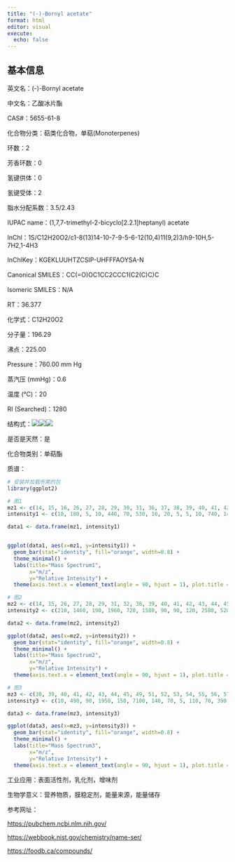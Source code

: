 ```yaml
---
title: "(-)-Bornyl acetate"
format: html
editor: visual
execute: 
  echo: false
---
```


## 基本信息

英文名：(-)-Bornyl acetate

中文名：乙酸冰片酯

CAS#：5655-61-8

化合物分类：萜类化合物，单萜(Monoterpenes)

环数：2

芳香环数：0

氢键供体：0

氢键受体：2

脂水分配系数：3.5/2.43

IUPAC name：(1,7,7-trimethyl-2-bicyclo\[2.2.1\]heptanyl) acetate

InChl：1S/C12H20O2/c1-8(13)14-10-7-9-5-6-12(10,4)11(9,2)3/h9-10H,5-7H2,1-4H3

InChlKey：KGEKLUUHTZCSIP-UHFFFAOYSA-N

Canonical SMILES：CC(=O)OC1CC2CCC1(C2(C)C)C

Isomeric SMILES：N/A

RT：36.377

化学式：C12H20O2

分子量：196.29

沸点：225.00

Pressure：760.00 mm Hg

蒸汽压 (mmHg)：0.6

温度 (℃)：20

RI (Searched)：1280

结构式：![](images/(-)-Bornyl acetate-1-01.png)![](images/(-)-Bornyl acetate-2.png)![](images/(-)-Bornyl acetate-3.png)

是否是天然：是

化合物类别：单萜酯

质谱：

```r
# 安装并加载所需的包
library(ggplot2)

# 图1
mz1 <- c(14, 15, 16, 26, 27, 28, 29, 30, 31, 36, 37, 38, 39, 40, 41, 42, 43, 44, 45, 50, 51, 52, 53, 54, 55, 56, 57, 58, 59, 60, 61, 62, 63, 64, 65, 66, 67, 68, 69, 70, 71, 72, 73, 77, 78, 79, 80, 81, 82, 83, 84, 85, 86, 87, 89, 91, 92, 93, 94, 95, 96, 97, 98, 99, 100, 101, 102, 103, 104, 105, 106, 107, 108, 109, 110, 111, 112, 113, 114, 115, 117, 119, 120, 121, 122, 123, 124, 125, 126, 127, 133, 134, 135, 136, 137, 138, 139, 140, 152, 153, 154, 155, 156, 181, 196, 197)
intensity1 <- c(10, 180, 5, 10, 440, 70, 530, 10, 20, 5, 5, 10, 740, 140, 1970, 190, 3840, 100, 30, 10, 70, 30, 290, 50, 720, 60, 150, 10, 20, 5, 10, 5, 20, 5, 190, 60, 860, 220, 870, 150, 310, 180, 10, 410, 80, 650, 1310, 680, 620, 550, 410, 110, 40, 10, 5, 680, 1310, 4500, 750, 9999, 790, 200, 70, 110, 20, 5, 5, 30, 5, 280, 60, 690, 1460, 1150, 1180, 580, 80, 240, 20, 10, 10, 90, 30, 4230, 390, 170, 20, 90, 20, 10, 5, 10, 70, 3510, 440, 30, 100, 10, 10, 50, 760, 80, 5, 5, 120, 10)

data1 <- data.frame(mz1, intensity1)


ggplot(data1, aes(x=mz1, y=intensity1)) +
  geom_bar(stat="identity", fill="orange", width=0.8) + 
  theme_minimal() + 
  labs(title="Mass Spectrum1",
       x="m/z",
       y="Relative Intensity") + 
  theme(axis.text.x = element_text(angle = 90, hjust = 1), plot.title = element_text(hjust = 0.5))  

# 图2
mz2 <- c(14, 15, 26, 27, 28, 29, 31, 32, 38, 39, 40, 41, 42, 43, 44, 45, 50, 51, 52, 53, 54, 55, 56, 57, 59, 60, 61, 63, 65, 66, 67, 68, 69, 70, 71, 72, 77, 78, 79, 80, 81, 82, 83, 84, 85, 91, 92, 93, 94, 95, 96, 97, 98, 99, 105, 106, 107, 108, 109, 110, 111, 112, 113, 121, 122, 123, 135, 136, 137, 139, 153, 154, 155, 181, 196, 197)
intensity2 <- c(210, 1460, 190, 1960, 720, 1580, 90, 90, 120, 2580, 520, 5250, 640, 9999, 280, 300, 130, 480, 240, 1400, 240, 2190, 200, 320, 60, 140, 70, 130, 510, 270, 1700, 730, 1360, 210, 400, 220, 1050, 260, 1360, 1190, 1010, 670, 630, 320, 100, 1000, 990, 4180, 760, 7330, 630, 160, 60, 80, 320, 80, 790, 1470, 1050, 780, 360, 50, 130, 3200, 330, 110, 70, 2990, 430, 80, 50, 510, 60, 10, 410, 50)

data2 <- data.frame(mz2, intensity2)

ggplot(data2, aes(x=mz2, y=intensity2)) +
  geom_bar(stat="identity", fill="orange", width=0.8) + 
  theme_minimal() + 
  labs(title="Mass Spectrum2",
       x="m/z",
       y="Relative Intensity") + 
  theme(axis.text.x = element_text(angle = 90, hjust = 1), plot.title = element_text(hjust = 0.5))  

# 图3
mz3 <- c(38, 39, 40, 41, 42, 43, 44, 45, 49, 51, 52, 53, 54, 55, 56, 57, 58, 59, 60, 61, 65, 66, 67, 68, 69, 70, 71, 72, 73, 77, 78, 79, 80, 81, 82, 83, 84, 85, 86, 91, 92, 93, 94, 95, 96, 97, 98, 99, 100, 101, 103, 105, 106, 107, 108, 109, 110, 111, 112, 113, 114, 119, 121, 122, 123, 125, 126, 135, 136, 137, 138, 139, 140, 153, 154, 155, 181, 196)
intensity3 <- c(10, 490, 90, 1950, 150, 7100, 140, 70, 5, 110, 70, 390, 70, 1220, 100, 360, 50, 80, 10, 10, 200, 60, 1170, 330, 1210, 280, 550, 630, 30, 370, 40, 700, 1000, 740, 1460, 950, 520, 170, 50, 500, 1090, 4190, 790, 9999, 800, 250, 110, 140, 20, 5, 10, 280, 60, 870, 1710, 1020, 2040, 790, 70, 260, 20, 50, 4540, 500, 150, 80, 30, 90, 5860, 800, 30, 350, 20, 100, 1000, 110, 10, 30)

data3 <- data.frame(mz3, intensity3)

ggplot(data3, aes(x=mz3, y=intensity3)) +
  geom_bar(stat="identity", fill="orange", width=0.8) + 
  theme_minimal() + 
  labs(title="Mass Spectrum3",
       x="m/z",
       y="Relative Intensity") + 
  theme(axis.text.x = element_text(angle = 90, hjust = 1), plot.title = element_text(hjust = 0.5)) 

```

工业应用：表面活性剂，乳化剂，增味剂

生物学意义：营养物质，膜稳定剂，能量来源，能量储存

参考网址：

<https://pubchem.ncbi.nlm.nih.gov/>

<https://webbook.nist.gov/chemistry/name-ser/>

<https://foodb.ca/compounds/>
